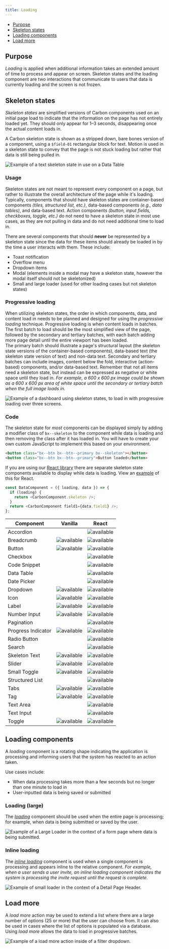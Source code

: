 ```yaml
---
title: Loading
---
```



<AnchorLinks>
  <ul>
    <li>
      <a data-scroll href="#purpose">
        Purpose
      </a>
    </li>
    <li>
      <a data-scroll href="#skeleton-states">
        Skeleton states
      </a>
    </li>
    <li>
      <a data-scroll href="#loading-components">
        Loading components
      </a>
    </li>
    <li>
      <a data-scroll href="#load-more">
        Load more
      </a>
    </li>
  </ul>
</AnchorLinks>

## Purpose

_Loading_ is applied when additional information takes an extended amount of time to process and appear on screen. Skeleton states and the loading component are two interactions that communicate to users that data is currently loading and the screen is not frozen.

## Skeleton states

_Skeleton states_ are simplified versions of Carbon components used on an initial page load to indicate that the information on the page has not entirely loaded yet. They should only appear for 1–3 seconds, disappearing once the actual content loads in.

A Carbon skeleton state is shown as a stripped down, bare bones version of a component, using a `$field-01` rectangular block for text. Motion is used in a skeleton state to convey that the page is not stuck loading but rather that data is still being pulled in.

<ImageComponent cols="8" caption="Example of a text skeleton state in a data table.">

![Example of a text skeleton state in use on a Data Table](images/data-table-skeleton-state.gif)

</ImageComponent>

### Usage

Skeleton states are not meant to represent every component on a page, but rather to illustrate the overall architecture of the page while it's loading. Typically, components that should have skeleton states are container-based components _(tiles, structured list, etc.)_, data-based components _(e.g., data tables)_, and data-based text. Action components _(button, input fields, checkboxes, toggle, etc.)_ do not need to have a skeleton state in most use cases, as they are not pulling in data and do not need additional time to load in.

There are several components that should **never** be represented by a skeleton state since the data for these items should already be loaded in by the time a user interacts with them. These include:

- Toast notification
- Overflow menu
- Dropdown items
- Modal (elements inside a modal may have a skeleton state, however the modal itself should not be skeletonized)
- Small and large loader (used for other loading cases but not skeleton states)

### Progressive loading

When utilizing skeleton states, the order in which components, data, and content load in needs to be planned and designed for using the _progressive loading_ technique. Progressive loading is when content loads in batches. The first batch to load should be the most simplified view of the page, followed by the secondary and tertiary batches, with each batch adding more page detail until the entire viewport has been loaded. 
<br>
The primary batch should illustrate a page's structural layout (the skeleton state versions of the container-based components), data-based text (the skeleton state version of text) and non-data text. Secondary and tertiary batches can include images, content below the fold, interactive (action-based) components, and/or data-based text. Remember that not all items need a skeleton state, but instead can be expressed as negative or white space until they load in. _For example, a 600 x 600 px image could be shown as a 600 x 600 px area of white space until the secondary or tertiary batch when the full image loads in._

<ImageComponent cols="8" caption="Example of a dashboard using skeleton states to demonstrate progressive loading">

![Example of a dashboard using skeleton states, to load in with progressive loading over three screens.](images/Progressive-Loading.png)

</ImageComponent>

### Code

The skeleton state for _most_ components can be displayed simply by adding a modifier class of `bx--skeleton` to the component while data is loading and then removing the class after it has loaded in. You will have to create your own custom JavaScript to implement this based on your environment.

```html
<button class="bx--btn bx--btn--primary bx--skeleton"></button>
<button class="bx--btn bx--btn--primary">Button loaded</button>
```

If you are using our [React library](http://react.carbondesignsystem.com/) there are separate skeleton state components available to display while data is loading. View an [example](https://codesandbox.io/s/wq264y43k8) of this for React.

```javascript
const DataComponent = ({ loading, data }) => {
  if (loading) {
    return <CarbonComponent.skeleton />;
  }
  return <CarbonComponent field1={data.field1} />;
};
```

| Component          | Vanilla                                   | React                                     |
| ------------------ | ----------------------------------------- | ----------------------------------------- |
| Accordion          |                                           | ![available](images/checkmark--glyph.svg) |
| Breadcrumb         | ![available](images/checkmark--glyph.svg) | ![available](images/checkmark--glyph.svg) |
| Button             | ![available](images/checkmark--glyph.svg) | ![available](images/checkmark--glyph.svg) |
| Checkbox           |                                           | ![available](images/checkmark--glyph.svg) |
| Code Snippet       |                                           | ![available](images/checkmark--glyph.svg) |
| Data Table         |                                           | ![available](images/checkmark--glyph.svg) |
| Date Picker        |                                           | ![available](images/checkmark--glyph.svg) |
| Dropdown           | ![available](images/checkmark--glyph.svg) | ![available](images/checkmark--glyph.svg) |
| Icon               | ![available](images/checkmark--glyph.svg) | ![available](images/checkmark--glyph.svg) |
| Label              | ![available](images/checkmark--glyph.svg) | ![available](images/checkmark--glyph.svg) |
| Number Input       | ![available](images/checkmark--glyph.svg) | ![available](images/checkmark--glyph.svg) |
| Pagination         |                                           | ![available](images/checkmark--glyph.svg) |
| Progress Indicator | ![available](images/checkmark--glyph.svg) | ![available](images/checkmark--glyph.svg) |
| Radio Button       |                                           | ![available](images/checkmark--glyph.svg) |
| Search             |                                           | ![available](images/checkmark--glyph.svg) |
| Skeleton Text      | ![available](images/checkmark--glyph.svg) | ![available](images/checkmark--glyph.svg) |
| Slider             | ![available](images/checkmark--glyph.svg) | ![available](images/checkmark--glyph.svg) |
| Small Toggle       | ![available](images/checkmark--glyph.svg) | ![available](images/checkmark--glyph.svg) |
| Structured List    |                                           | ![available](images/checkmark--glyph.svg) |
| Tabs               | ![available](images/checkmark--glyph.svg) | ![available](images/checkmark--glyph.svg) |
| Tag                | ![available](images/checkmark--glyph.svg) | ![available](images/checkmark--glyph.svg) |
| Text Area          |                                           | ![available](images/checkmark--glyph.svg) |
| Text Input         |                                           | ![available](images/checkmark--glyph.svg) |
| Toggle             | ![available](images/checkmark--glyph.svg) | ![available](images/checkmark--glyph.svg) |

## Loading components

A _loading_ component is a rotating shape indicating the application is processing and informing users that the system has reacted to an action taken.

Use cases include:

- When data processing takes more than a few seconds but no longer than one minute to load in
- User-inputted data is being saved or submitted

### Loading (large)

The [_loading_](/components/loading/code) component should be used when the entire page is processing; for example, when data is being submitted or saved by the user.

<ImageComponent cols="8" caption="Example of a large loader in context.">

![Example of a Large Loader in the context of a form page where data is being submitted.](images/Large-Loader.png)

</ImageComponent>

### Inline loading

The [_inline loading_](/components/inline-loading/code) component is used when a single component is processing and appears inline to the relative component. _For example, when a user sends a user invite, an inline loading component indicates the system is processing the invite request until the request is complete._

<ImageComponent cols="8" caption="Example of inline loader in context.">

![Example of small loader in the context of a Detail Page Header.](images/inline-loading-animated.gif)

</ImageComponent>

## Load more

A _load more_ action may be used to extend a list where there are a large number of options (25 or more) that the user can choose from. It can also be used in cases where the list of options is populated via a database. Using _load more_ allows the data to load in progressive batches.

<ImageComponent cols="8" caption="Example of load more button in context.">

![Example of a _load more_ action inside of a filter dropdown.](images/load-more.png)

</ImageComponent>

<!--## Progress Loader

A _progress loader_ is used to represent a specific load time for an item. This amount of time, whatever unit, can be measured based on actual events.

Use cases for a progress loader include:

- A file being uploaded (0 to 100%)
- A new item being provisioned (0 to 10 minutes)

*Example gif of file being uploaded (Is this the best use case?*-->
